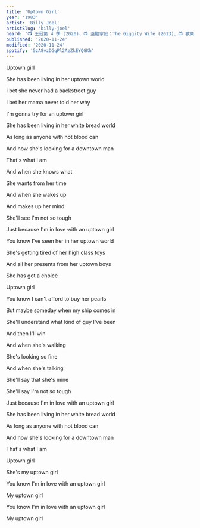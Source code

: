 ```yaml
---
title: 'Uptown Girl'
year: '1983'
artist: 'Billy Joel'
artistSlug: 'billy-joel'
heard: '📺 王冠第 4 季 (2020)、📺 蓋酷家庭：The Giggity Wife (2013)、📺 歡樂合唱團第 3 季：The First Time (2011)、📺 辛普森家庭：D’oh-in’ in the Wind (1998)'
published: '2020-11-24'
modified: '2020-11-24'
spotify: '5zA8vzDGqPl2AzZkEYQGKh'
---
```


<LyricSection>

Uptown girl

She has been living in her uptown world

I bet she never had a backstreet guy

I bet her mama never told her why

I'm gonna try for an uptown girl

She has been living in her white bread world

As long as anyone with hot blood can

And now she's looking for a downtown man

That's what I am

And when she knows what

She wants from her time

And when she wakes up

And makes up her mind

She'll see I'm not so tough

Just because I'm in love with an uptown girl

You know I've seen her in her uptown world

She's getting tired of her high class toys

And all her presents from her uptown boys

She has got a choice

</LyricSection>

<LyricSection>

Uptown girl

You know I can't afford to buy her pearls

But maybe someday when my ship comes in

She'll understand what kind of guy I've been

And then I'll win

And when she's walking

She's looking so fine

And when she's talking

She'll say that she's mine

She'll say I'm not so tough

Just because I'm in love with an uptown girl

She has been living in her white bread world

As long as anyone with hot blood can

And now she's looking for a downtown man

That's what I am

</LyricSection>

<LyricSection>

Uptown girl

She's my uptown girl

You know I'm in love with an uptown girl

My uptown girl

You know I'm in love with an uptown girl

My uptown girl

</LyricSection>
